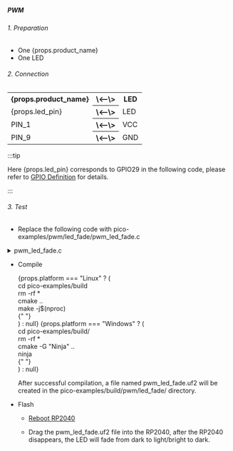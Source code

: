 
##### PWM

###### 1. Preparation

- One {props.product_name}
- One LED

###### 2. Connection

<table>
    <tr>
        <th>{props.product_name}</th>
        <th>\<--\></th>
        <th>LED</th>
    </tr>
    <tr>
        <td>{props.led_pin}</td>
        <th>\<--\></th>
        <td>LED</td>
    </tr>
    <tr>
        <td>PIN_1</td>
        <th>\<--\></th>
        <td>VCC</td>
    </tr>
    <tr>
        <td>PIN_9</td>
        <th>\<--\></th>
        <td>GND</td>
    </tr>
</table>

:::tip

Here {props.led_pin} corresponds to GPIO29 in the following code, please refer to <a href={props.gpio_definition}>GPIO Definition</a> for details.

:::

###### 3. Test

- Replace the following code with pico-examples/pwm/led_fade/pwm_led_fade.c

<details>

<summary>pwm_led_fade.c</summary>{" "}

```c

    #include "pico/stdlib.h"
    #include <stdio.h>
    #include "pico/time.h"
    #include "hardware/irq.h"
    #include "hardware/pwm.h"

    #define PWD_FADE_LED_PIN 29

    void on_pwm_wrap() {
        static int fade = 0;
        static bool going_up = true;

        pwm_clear_irq(pwm_gpio_to_slice_num(PWD_FADE_LED_PIN));

        if (going_up) {
            ++fade;
            if (fade > 255) {
                fade = 255;
                going_up = false;
            }
        } else {
            --fade;
            if (fade < 0) {
                fade = 0;
                going_up = true;
            }
        }

        pwm_set_gpio_level(PWD_FADE_LED_PIN, fade * fade);
    }

    int main() {

        gpio_set_function(PWD_FADE_LED_PIN, GPIO_FUNC_PWM);

        uint slice_num = pwm_gpio_to_slice_num(PWD_FADE_LED_PIN);

        pwm_clear_irq(slice_num);
        pwm_set_irq_enabled(slice_num, true);
        irq_set_exclusive_handler(PWM_IRQ_WRAP, on_pwm_wrap);
        irq_set_enabled(PWM_IRQ_WRAP, true);

        pwm_config config = pwm_get_default_config();
        pwm_config_set_clkdiv(&config, 4.f);
        pwm_init(slice_num, &config, true);

        while (1)
            tight_loop_contents();
    }

```

</details>

- Compile

  <div>
    {props.platform === "Linux" ? (
      <div>
        <PreView>
          cd pico-examples/build
          <br />
          rm -rf *<br />
          cmake ..
          <br />
          make -j$(nproc)
          <br />
        </PreView>{" "}
      </div>
    ) : null}
    {props.platform === "Windows" ? (
      <div>
        <PreView>
          cd pico-examples/build/
          <br />
          rm -rf *<br />
          cmake -G "Ninja" ..
          <br />
          ninja
          <br />
        </PreView>{" "}
      </div>
    ) : null}
  </div>

  After successful compilation, a file named pwm_led_fade.uf2 will be created in the pico-examples/build/pwm/led_fade/ directory.

- Flash

  - <a href={props.flash_url}>Reboot RP2040</a>

  - Drag the pwm_led_fade.uf2 file into the RP2040, after the RP2040 disappears, the LED will fade from dark to light/bright to dark.
